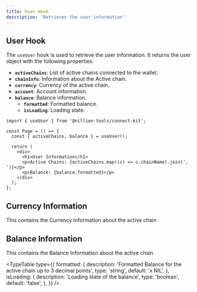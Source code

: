 ```yaml
---
title: User Hook
description: 'Retrieves the user information'
---
```



## User Hook

The `useUser` hook is used to retrieve the user information. It returns the user object with the following properties:

- **`activeChains`**: List of active chains connected to the wallet.
- **`chainInfo`**: Information about the Active chain.
- **`currency`**: Currency of the active chain.
- **`account`**: Account information.
- **`balance`**: Balance information.
  - **`formatted`**: Formatted balance.
  - **`isLoading`**: Loading state.

```tsx
import { useUser } from '@nillion-tools/connect-kit';

const Page = () => {
  const { activeChains, balance } = useUser();

  return (
    <div>
      <h1>User Information</h1>
      <p>Active Chains: {activeChains.map((c) => c.chainName).join(', ')}</p>
      <p>Balance: {balance.formatted}</p>
    </div>
  );
};
```

## Currency Information

This contains the Currency Information about the active chain

<AutoTypeTable path='content/types.ts' name='CurrencyDetails' />

## Balance Information

This contains the Balance Information about the active chain

<TypeTable
  type={{
    formatted: {
      description:
        'Formatted Balance for the active chain up to 3 decimal points',
      type: 'string',
      default: 'x NIL',
    },
    isLoading: {
      description: 'Loading state of the balance',
      type: 'boolean',
      default: 'false',
    },
  }}
/>
